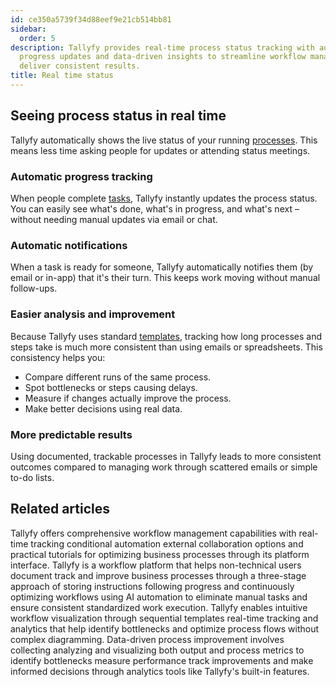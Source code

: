 ```yaml
---
id: ce350a5739f34d88eef9e21cb514bb81
sidebar:
  order: 5
description: Tallyfy provides real-time process status tracking with automatic notifications
  progress updates and data-driven insights to streamline workflow management and
  deliver consistent results.
title: Real time status
---
```


## Seeing process status in real time

Tallyfy automatically shows the live status of your running [processes](/products/pro/tracking-and-tasks/processes/). This means less time asking people for updates or attending status meetings.

<lite-vimeo videoid="903080339"></lite-vimeo>

### Automatic progress tracking

When people complete [tasks](/products/pro/tracking-and-tasks/tasks/), Tallyfy instantly updates the process status. You can easily see what's done, what's in progress, and what's next – without needing manual updates via email or chat.

### Automatic notifications

When a task is ready for someone, Tallyfy automatically notifies them (by email or in-app) that it's their turn. This keeps work moving without manual follow-ups.

### Easier analysis and improvement

Because Tallyfy uses standard [templates](/products/pro/documenting/templates/), tracking how long processes and steps take is much more consistent than using emails or spreadsheets. This consistency helps you:

*   Compare different runs of the same process.
*   Spot bottlenecks or steps causing delays.
*   Measure if changes actually improve the process.
*   Make better decisions using real data.

### More predictable results

Using documented, trackable processes in Tallyfy leads to more consistent outcomes compared to managing work through scattered emails or simple to-do lists.


## Related articles
<CardGrid>
<LinkTitleCard header="<b>Tutorials > Key features</b>" href="/products/pro/tutorials/features/" > Tallyfy offers comprehensive workflow management capabilities with real-time tracking conditional automation external collaboration options and practical tutorials for optimizing business processes through its platform interface. </LinkTitleCard>
<LinkTitleCard header="<b>Introduction</b>" href="/products/pro/" > Tallyfy is a workflow platform that helps non-technical users document track and improve business processes through a three-stage approach of storing instructions following progress and continuously optimizing workflows using AI automation to eliminate manual tasks and ensure consistent standardized work execution. </LinkTitleCard>
<LinkTitleCard header="<b>Process Improvement > Understand process flow without flowcharts</b>" href="/products/pro/tutorials/how-to/process-improvement/understanding-process-flow-without-complex-flowcharts/" > Tallyfy enables intuitive workflow visualization through sequential templates real-time tracking and analytics that help identify bottlenecks and optimize process flows without complex diagramming. </LinkTitleCard>
<LinkTitleCard header="<b>Process Improvement > Gather data and use Tallyfy analytics</b>" href="/products/pro/tutorials/how-to/process-improvement/gathering-data-and-using-tallyfy-analytics-for-insights/" > Data-driven process improvement involves collecting analyzing and visualizing both output and process metrics to identify bottlenecks measure performance track improvements and make informed decisions through analytics tools like Tallyfy's built-in features. </LinkTitleCard>
</CardGrid>